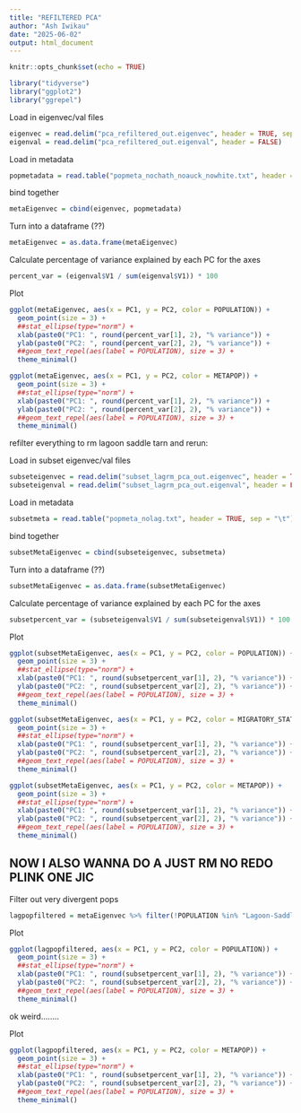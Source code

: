 ---
title: "REFILTERED PCA"
author: "Ash Iwikau"
date: "2025-06-02"
output: html_document
---

```{r setup, include=FALSE}
knitr::opts_chunk$set(echo = TRUE)
```



```{r message=FALSE}
library("tidyverse")
library("ggplot2")
library("ggrepel")
```

Load in eigenvec/val files
```{r}
eigenvec = read.delim("pca_refiltered_out.eigenvec", header = TRUE, sep ="\t")
eigenval = read.delim("pca_refiltered_out.eigenval", header = FALSE)
```

Load in metadata
```{r}
popmetadata = read.table("popmeta_nochath_noauck_nowhite.txt", header = TRUE, sep = "\t")
```

bind together
```{r}
metaEigenvec = cbind(eigenvec, popmetadata) 
```


Turn into a dataframe (??)
```{r}
metaEigenvec = as.data.frame(metaEigenvec)
```

Calculate percentage of variance explained by each PC for the axes
```{r}
percent_var = (eigenval$V1 / sum(eigenval$V1)) * 100
```


Plot
```{r}
ggplot(metaEigenvec, aes(x = PC1, y = PC2, color = POPULATION)) +
  geom_point(size = 3) +
  ##stat_ellipse(type="norm") +
  xlab(paste0("PC1: ", round(percent_var[1], 2), "% variance")) +
  ylab(paste0("PC2: ", round(percent_var[2], 2), "% variance")) +
  ##geom_text_repel(aes(label = POPULATION), size = 3) +
  theme_minimal()
```

```{r}
ggplot(metaEigenvec, aes(x = PC1, y = PC2, color = METAPOP)) +
  geom_point(size = 3) +
  ##stat_ellipse(type="norm") +
  xlab(paste0("PC1: ", round(percent_var[1], 2), "% variance")) +
  ylab(paste0("PC2: ", round(percent_var[2], 2), "% variance")) +
  ##geom_text_repel(aes(label = POPULATION), size = 3) +
  theme_minimal()
```

refilter everything to rm lagoon saddle tarn and rerun:

Load in subset eigenvec/val files
```{r}
subseteigenvec = read.delim("subset_lagrm_pca_out.eigenvec", header = TRUE, sep ="\t")
subseteigenval = read.delim("subset_lagrm_pca_out.eigenval", header = FALSE)
```

Load in metadata
```{r}
subsetmeta = read.table("popmeta_nolag.txt", header = TRUE, sep = "\t")
```

bind together
```{r}
subsetMetaEigenvec = cbind(subseteigenvec, subsetmeta) 
```


Turn into a dataframe (??)
```{r}
subsetMetaEigenvec = as.data.frame(subsetMetaEigenvec)
```

Calculate percentage of variance explained by each PC for the axes
```{r}
subsetpercent_var = (subseteigenval$V1 / sum(subseteigenval$V1)) * 100
```


Plot
```{r}
ggplot(subsetMetaEigenvec, aes(x = PC1, y = PC2, color = POPULATION)) +
  geom_point(size = 3) +
  ##stat_ellipse(type="norm") +
  xlab(paste0("PC1: ", round(subsetpercent_var[1], 2), "% variance")) +
  ylab(paste0("PC2: ", round(subsetpercent_var[2], 2), "% variance")) +
  ##geom_text_repel(aes(label = POPULATION), size = 3) +
  theme_minimal()
```


```{r}
ggplot(subsetMetaEigenvec, aes(x = PC1, y = PC2, color = MIGRATORY_STATUS)) +
  geom_point(size = 3) +
  ##stat_ellipse(type="norm") +
  xlab(paste0("PC1: ", round(subsetpercent_var[1], 2), "% variance")) +
  ylab(paste0("PC2: ", round(subsetpercent_var[2], 2), "% variance")) +
  ##geom_text_repel(aes(label = POPULATION), size = 3) +
  theme_minimal()
```


```{r}
ggplot(subsetMetaEigenvec, aes(x = PC1, y = PC2, color = METAPOP)) +
  geom_point(size = 3) +
  ##stat_ellipse(type="norm") +
  xlab(paste0("PC1: ", round(subsetpercent_var[1], 2), "% variance")) +
  ylab(paste0("PC2: ", round(subsetpercent_var[2], 2), "% variance")) +
  ##geom_text_repel(aes(label = POPULATION), size = 3) +
  theme_minimal()
```


## NOW I ALSO WANNA DO A JUST RM NO REDO PLINK ONE JIC

Filter out very divergent pops
```{r}
lagpopfiltered = metaEigenvec %>% filter(!POPULATION %in% "Lagoon-Saddle-Tarn")
```

Plot
```{r}
ggplot(lagpopfiltered, aes(x = PC1, y = PC2, color = POPULATION)) +
  geom_point(size = 3) +
  ##stat_ellipse(type="norm") +
  xlab(paste0("PC1: ", round(subsetpercent_var[1], 2), "% variance")) +
  ylab(paste0("PC2: ", round(subsetpercent_var[2], 2), "% variance")) +
  ##geom_text_repel(aes(label = POPULATION), size = 3) +
  theme_minimal()
```


ok weird........

Plot
```{r}
ggplot(lagpopfiltered, aes(x = PC1, y = PC2, color = METAPOP)) +
  geom_point(size = 3) +
  ##stat_ellipse(type="norm") +
  xlab(paste0("PC1: ", round(subsetpercent_var[1], 2), "% variance")) +
  ylab(paste0("PC2: ", round(subsetpercent_var[2], 2), "% variance")) +
  ##geom_text_repel(aes(label = POPULATION), size = 3) +
  theme_minimal()
```
